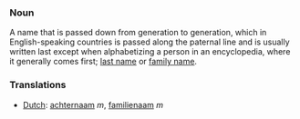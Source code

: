 ===Noun===

A name that is passed down from generation to generation, which in English-speaking countries is passed along the paternal line and is usually written last except when alphabetizing a person in an encyclopedia, where it generally comes first; [[last name]] or [[family name]].

===Translations===
*[[Dutch]]: [[achternaam]] ''m'', [[familienaam]] ''m''